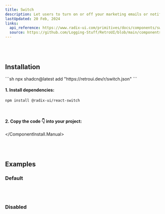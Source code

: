 ```yaml
---
title: Switch
description: Let users to turn on or off your marketing emails or notifications.
lastUpdated: 20 Feb, 2024
links:
  api_reference: https://www.radix-ui.com/primitives/docs/components/switch#api-reference
  source: https://github.com/Logging-Stuff/RetroUI/blob/main/components/ui/switch.tsx
---
```


<ComponentShowcase name="switch-style-default" />
<br />
<br />

## Installation

<ComponentInstall>
  <ComponentInstall.Cli>
    ```sh
npx shadcn@latest add "https://retroui.dev/r/switch.json"
    ```
  </ComponentInstall.Cli>
  <ComponentInstall.Manual>
  
#### 1. Install dependencies:

```sh
npm install @radix-ui/react-switch
```

<br />

#### 2. Copy the code 👇 into your project:

<ComponentSource name="switch" />

  </ComponentInstall.Manual>
</ComponentInstall>

<br />
<br />

## Examples

### Default

<ComponentShowcase name="slider-style-default" />
<br />
<br />

### Disabled

<ComponentShowcase name="slider-style-disabled" />
<br />
<br />
